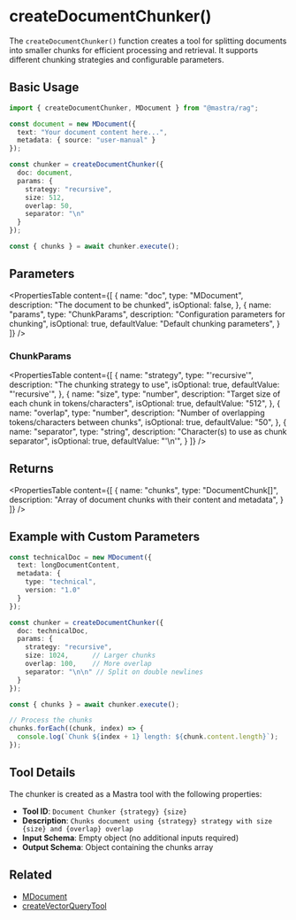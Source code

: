 # createDocumentChunker()

The `createDocumentChunker()` function creates a tool for splitting documents into smaller chunks for efficient processing and retrieval. It supports different chunking strategies and configurable parameters.

## Basic Usage

```typescript
import { createDocumentChunker, MDocument } from "@mastra/rag";

const document = new MDocument({
  text: "Your document content here...",
  metadata: { source: "user-manual" }
});

const chunker = createDocumentChunker({
  doc: document,
  params: {
    strategy: "recursive",
    size: 512,
    overlap: 50,
    separator: "\n"
  }
});

const { chunks } = await chunker.execute();
```

## Parameters

<PropertiesTable
  content={[
    {
      name: "doc",
      type: "MDocument",
      description: "The document to be chunked",
      isOptional: false,
    },
    {
      name: "params",
      type: "ChunkParams",
      description: "Configuration parameters for chunking",
      isOptional: true,
      defaultValue: "Default chunking parameters",
    }
  ]}
/>

### ChunkParams

<PropertiesTable
  content={[
    {
      name: "strategy",
      type: "'recursive'",
      description: "The chunking strategy to use",
      isOptional: true,
      defaultValue: "'recursive'",
    },
    {
      name: "size",
      type: "number",
      description: "Target size of each chunk in tokens/characters",
      isOptional: true,
      defaultValue: "512",
    },
    {
      name: "overlap",
      type: "number",
      description: "Number of overlapping tokens/characters between chunks",
      isOptional: true,
      defaultValue: "50",
    },
    {
      name: "separator",
      type: "string",
      description: "Character(s) to use as chunk separator",
      isOptional: true,
      defaultValue: "'\\n'",
    }
  ]}
/>

## Returns

<PropertiesTable
  content={[
    {
      name: "chunks",
      type: "DocumentChunk[]",
      description: "Array of document chunks with their content and metadata",
    }
  ]}
/>

## Example with Custom Parameters

```typescript
const technicalDoc = new MDocument({
  text: longDocumentContent,
  metadata: {
    type: "technical",
    version: "1.0"
  }
});

const chunker = createDocumentChunker({
  doc: technicalDoc,
  params: {
    strategy: "recursive",
    size: 1024,      // Larger chunks
    overlap: 100,    // More overlap
    separator: "\n\n" // Split on double newlines
  }
});

const { chunks } = await chunker.execute();

// Process the chunks
chunks.forEach((chunk, index) => {
  console.log(`Chunk ${index + 1} length: ${chunk.content.length}`);
});
```

## Tool Details

The chunker is created as a Mastra tool with the following properties:

- **Tool ID**: `Document Chunker {strategy} {size}`
- **Description**: `Chunks document using {strategy} strategy with size {size} and {overlap} overlap`
- **Input Schema**: Empty object (no additional inputs required)
- **Output Schema**: Object containing the chunks array

## Related

- [MDocument](./mdocument)
- [createVectorQueryTool](./vector-query-tool) 